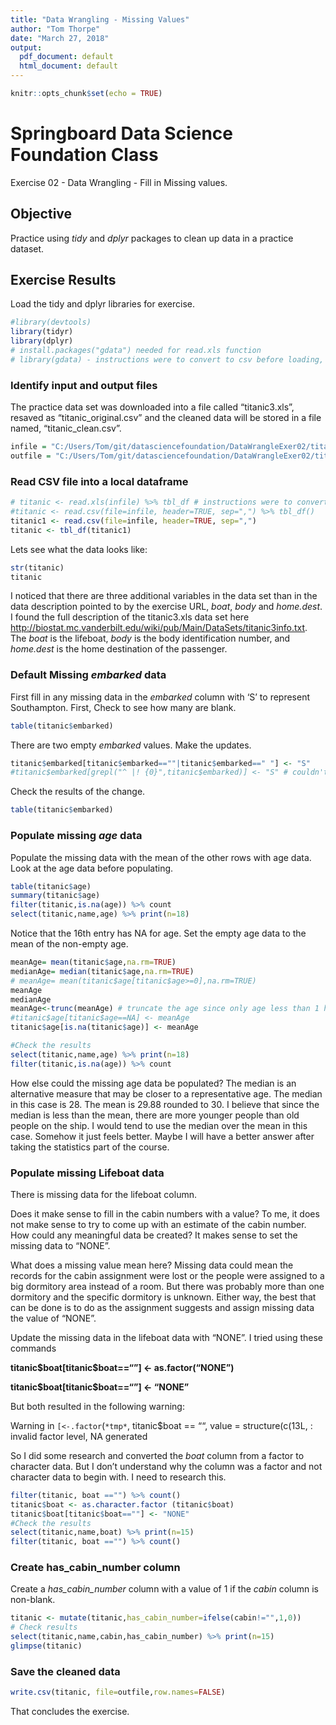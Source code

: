 ```yaml
---
title: "Data Wrangling - Missing Values"
author: "Tom Thorpe"
date: "March 27, 2018"
output:
  pdf_document: default
  html_document: default
---
```


```r
knitr::opts_chunk$set(echo = TRUE)
```

# Springboard Data Science Foundation Class
Exercise 02 - Data Wrangling - Fill in Missing values.

## Objective
Practice using *tidy* and *dplyr* packages to clean up data in a practice dataset.

## Exercise Results
Load the tidy and dplyr libraries for exercise.
```r
#library(devtools)
library(tidyr)
library(dplyr)
# install.packages("gdata") needed for read.xls function
# library(gdata) - instructions were to convert to csv before loading, so not needed.
```

### Identify input and output files
The practice data set was downloaded into a file called "titanic3.xls", resaved as
"titanic_original.csv" and
the cleaned data will be stored in a file named, "titanic_clean.csv".
```r
infile = "C:/Users/Tom/git/datasciencefoundation/DataWrangleExer02/titanic_original.csv"
outfile = "C:/Users/Tom/git/datasciencefoundation/DataWrangleExer02/titanic_clean.csv"  
```

### Read CSV file into a local dataframe
```r
# titanic <- read.xls(infile) %>% tbl_df # instructions were to convert to csv before loading
#titanic <- read.csv(file=infile, header=TRUE, sep=",") %>% tbl_df()
titanic1 <- read.csv(file=infile, header=TRUE, sep=",") 
titanic <- tbl_df(titanic1)
```

Lets see what the data looks like:
```r
str(titanic)
titanic
```
I noticed that there are three additional variables in the data set than in the data description
pointed to by the exercise URL, 
*boat*, *body* and *home.dest*. I found the full description of the titanic3.xls data set here
<http://biostat.mc.vanderbilt.edu/wiki/pub/Main/DataSets/titanic3info.txt>. 
The *boat* is the lifeboat, *body* is the body identification number, and *home.dest* is the home
destination of the passenger.

### Default Missing *embarked* data
First fill in any missing data in the *embarked* column with 'S' to represent Southampton.
First, Check to see how many are blank.
```r
table(titanic$embarked)
```
There are two empty *embarked* values. Make the updates.
```r
titanic$embarked[titanic$embarked==""|titanic$embarked==" "] <- "S"
#titanic$embarked[grepl("^ |! {0}",titanic$embarked)] <- "S" # couldn't figure out a regular expression
```
Check the results of the change.
```r
table(titanic$embarked)
```

### Populate missing *age* data
Populate the missing data with the mean of the other rows with age data.
Look at the age data before populating.
```r
table(titanic$age)
summary(titanic$age)
filter(titanic,is.na(age)) %>% count
select(titanic,name,age) %>% print(n=18)
```
Notice that the 16th entry has NA for age. Set the empty age data to the mean of the non-empty age.
```r
meanAge= mean(titanic$age,na.rm=TRUE)
medianAge= median(titanic$age,na.rm=TRUE)
# meanAge= mean(titanic$age[titanic$age>=0],na.rm=TRUE)
meanAge
medianAge
meanAge<-trunc(meanAge) # truncate the age since only age less than 1 have fractional values.
#titanic$age[titanic$age==NA] <- meanAge
titanic$age[is.na(titanic$age)] <- meanAge

#Check the results
select(titanic,name,age) %>% print(n=18)
filter(titanic,is.na(age)) %>% count
```
How else could the missing age data be populated? The median is an alternative measure that may be 
closer to a representative age. The median in this case is 28. The mean is 29.88 rounded to 30. I believe that since the median is less than the mean, there are more younger people than old people on the ship.
I would tend to use the median over the mean in this case. Somehow it just feels better. Maybe I will 
have a better answer after taking the statistics part of the course.

### Populate missing Lifeboat data
There is missing data for the lifeboat column.

Does it make sense to fill in the cabin numbers with a value? To me, it does not make sense to 
try to come up with an estimate of the cabin number. How could any meaningful data be created?
It makes sense to set the missing data to "NONE".

What does a missing value mean here? Missing data could mean the records for the cabin assignment
were lost or the people were assigned to a big dormitory area instead of a room. But there was 
probably more than one dormitory and the specific dormitory is unknown.
Either way, the best that can be done is to do as the assignment suggests and assign missing
data the value of "NONE".

Update the missing data in the lifeboat data with "NONE". I tried using these commands

  **titanic\$boat[titanic\$boat==""] <- as.factor("NONE")**
  
  **titanic\$boat[titanic\$boat==""] <- "NONE"**

But both resulted in the following warning:

   Warning in `[<-.factor`(`*tmp*`, titanic$boat == "", value =
   structure(c(13L, : invalid factor level, NA generated
   
So I did some research and converted the *boat* column from a factor to character data. But I don't understand why the column was a factor and not character data to begin with. I need to research this.  
```r
filter(titanic, boat =="") %>% count()
titanic$boat <- as.character.factor (titanic$boat)
titanic$boat[titanic$boat==""] <- "NONE"
#Check the results
select(titanic,name,boat) %>% print(n=15)
filter(titanic, boat =="") %>% count()
```
### Create has_cabin_number column
Create a *has_cabin_number* column with a value of 1 if the *cabin* column is non-blank.
```r
titanic <- mutate(titanic,has_cabin_number=ifelse(cabin!="",1,0))
# Check results
select(titanic,name,cabin,has_cabin_number) %>% print(n=15)
glimpse(titanic)
```

### Save the cleaned data
```r
write.csv(titanic, file=outfile,row.names=FALSE)
```
That concludes the exercise.
